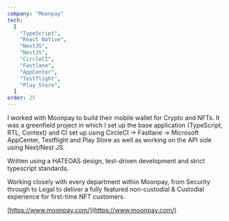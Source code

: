 ```yaml
---
company: "Moonpay"
tech:
  [
    "TypeScript",
    "React Native",
    "NextJS",
    "NestJS",
    "CircleCI",
    "Fastlane",
    "AppCenter",
    "Testflight",
    "Play Store",
  ]
order: 25
---
```


I worked with Moonpay to build their mobile wallet for Crypto and NFTs. It was a greenfield project in which I set up the base application (TypeScript, RTL, Context) and CI set up using CircleCI → Fastlane → Microsoft AppCenter, Testflight and Play Store as well as working on the API side using Next/Nest JS.

Written using a HATEOAS design, test-driven development and strict typescript standards.

Working closely with every department within Moonpay, from Security through to Legal to deliver a fully featured non-custodial & Custodial experience for first-time NFT customers.

[https://www.moonpay.com/](https://www.moonpay.com/)
